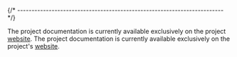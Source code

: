 {/* ------------------------------------------------------------------------ */}

The project documentation is currently available exclusively on the project [website](https://xpack.github.io/doxygen2docusaurus-ts/).
The project documentation is currently available exclusively on
the project's [website](https://xpack.github.io/doxygen2docusaurus-ts/).
